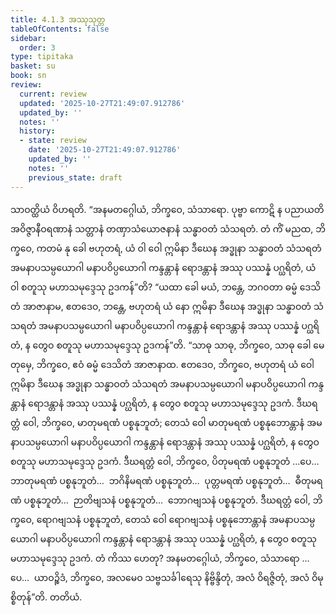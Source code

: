 ```yaml
---
title: 4.1.3 အဿုသုတ္တ
tableOfContents: false
sidebar:
  order: 3
type: tipitaka
basket: su
book: sn
review:
  current: review
  updated: '2025-10-27T21:49:07.912786'
  updated_by: ''
  notes: ''
  history:
  - state: review
    date: '2025-10-27T21:49:07.912786'
    updated_by: ''
    notes: ''
    previous_state: draft
---
```



<ReviewStatus review={frontmatter.review} showDetails={true} />

<HypothesisAnnotation frontmatter={frontmatter} />

<DynamicBreadcrumb />

<Division number="126" book="sn" e="ch" v="18" p="298">

<Paragraph number="832" book="sn">
သာဝတ္ထိယံ ဝိဟရတိ. “အနမတဂ္ဂေါယံ, ဘိက္ခဝေ, သံသာရော. ပုဗ္ဗာ ကောဋိ န ပညာယတိ အဝိဇ္ဇာနီဝရဏာနံ သတ္တာနံ တဏှာသံယောဇနာနံ သန္ဓာဝတံ သံသရတံ. တံ ကိံ မညထ, ဘိက္ခဝေ, ကတမံ နု ခေါ ဗဟုတရံ, ယံ ဝါ ဝေါ ဣမိနာ ဒီဃေန အဒ္ဓုနာ သန္ဓာဝတံ သံသရတံ အမနာပသမ္ပယောဂါ မနာပဝိပ္ပယောဂါ ကန္ဒန္တာနံ ရောဒန္တာနံ အဿု ပဿန္နံ ပဂ္ဃရိတံ, ယံ ဝါ စတူသု မဟာသမုဒ္ဒေသု ဥဒကန်”တိ? “ယထာ ခေါ မယံ, ဘန္တေ, ဘဂဝတာ ဓမ္မံ ဒေသိတံ အာဇာနာမ, ဧတဒေဝ, ဘန္တေ, ဗဟုတရံ ယံ နော ဣမိနာ ဒီဃေန အဒ္ဓုနာ သန္ဓာဝတံ သံသရတံ အမနာပသမ္ပယောဂါ မနာပဝိပ္ပယောဂါ ကန္ဒန္တာနံ ရောဒန္တာနံ အဿု ပဿန္နံ ပဂ္ဃရိတံ, န တွေဝ စတူသု မဟာသမုဒ္ဒေသု ဥဒကန်”တိ.
</Paragraph>

<Paragraph number="833" book="sn">
“သာဓု သာဓု, ဘိက္ခဝေ, သာဓု ခေါ မေ တုမှေ, ဘိက္ခဝေ, ဧဝံ ဓမ္မံ ဒေသိတံ အာဇာနာထ. ဧတဒေဝ, ဘိက္ခဝေ, ဗဟုတရံ ယံ ဝေါ ဣမိနာ ဒီဃေန အဒ္ဓုနာ သန္ဓာဝတံ သံသရတံ အမနာပသမ္ပယောဂါ မနာပဝိပ္ပယောဂါ ကန္ဒန္တာနံ ရောဒန္တာနံ အဿု ပဿန္နံ ပဂ္ဃရိတံ, န တွေဝ စတူသု မဟာသမုဒ္ဒေသု ဥဒကံ. ဒီဃရတ္တံ ဝေါ, ဘိက္ခဝေ, မာတုမရဏံ ပစ္စနုဘူတံ; တေသံ ဝေါ မာတုမရဏံ ပစ္စနုဘောန္တာနံ အမနာပသမ္ပယောဂါ မနာပဝိပ္ပယောဂါ ကန္ဒန္တာနံ ရောဒန္တာနံ အဿု ပဿန္နံ ပဂ္ဃရိတံ, န တွေဝ စတူသု မဟာသမုဒ္ဒေသု ဥဒကံ. ဒီဃရတ္တံ ဝေါ, ဘိက္ခဝေ, ပိတုမရဏံ ပစ္စနုဘူတံ …ပေ…  ဘာတုမရဏံ ပစ္စနုဘူတံ…  ဘဂိနိမရဏံ ပစ္စနုဘူတံ…  ပုတ္တမရဏံ ပစ္စနုဘူတံ…  ဓီတုမရဏံ ပစ္စနုဘူတံ…  ဉာတိဗျသနံ ပစ္စနုဘူတံ…  ဘောဂဗျသနံ ပစ္စနုဘူတံ. ဒီဃရတ္တံ ဝေါ, ဘိက္ခဝေ, ရောဂဗျသနံ ပစ္စနုဘူတံ, တေသံ ဝေါ ရောဂဗျသနံ ပစ္စနုဘောန္တာနံ အမနာပသမ္ပယောဂါ မနာပဝိပ္ပယောဂါ ကန္ဒန္တာနံ ရောဒန္တာနံ အဿု ပဿန္နံ ပဂ္ဃရိတံ, န တွေဝ စတူသု မဟာသမုဒ္ဒေသု ဥဒကံ. တံ ကိဿ ဟေတု? အနမတဂ္ဂေါယံ, ဘိက္ခဝေ, သံသာရော …ပေ…  ယာဝဉ္စိဒံ, ဘိက္ခဝေ, အလမေဝ သဗ္ဗသင်္ခါရေသု နိဗ္ဗိန္ဒိတုံ, အလံ ဝိရဇ္ဇိတုံ, အလံ ဝိမုစ္စိတုန်”တိ.

</Paragraph>
</Division>

<Paragraph number="834" type="center" book="sn">
တတိယံ.
</Paragraph>
